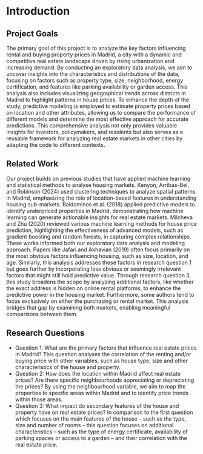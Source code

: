 # Introduction

## Project Goals

The primary goal of this project is to analyze the key factors influencing rental and buying property prices in Madrid, a city with a dynamic and competitive real estate landscape driven by rising urbanization and increasing demand. By conducting an exploratory data analysis, we aim to uncover insights into the characteristics and distributions of the data, focusing on factors such as property type, size, neighborhood, energy certification, and features like parking availability or garden access. This analysis also includes visualizing geographical trends across districts in Madrid to highlight patterns in house prices. To enhance the depth of the study, predictive modeling is employed to estimate property prices based on location and other attributes, allowing us to compare the performance of different models and determine the most effective approach for accurate predictions. This comprehensive analysis not only provides valuable insights for investors, policymakers, and residents but also serves as a reusable framework for analyzing real estate markets in other cities by adapting the code to different contexts.

## Related Work

Our project builds on previous studies that have applied machine learning and statistical methods to analyse housing markets. Kenyon, Arribas-Bel, and Robinson (2024) used clustering techniques to analyze spatial patterns in Madrid, emphasizing the role of location-based features in understanding housing sub-markets. Baldominos et al. (2018) applied predictive models to identify underpriced properties in Madrid, demonstrating how machine learning can generate actionable insights for real estate markets. Milcheva and Zhu (2020) reviewed various machine learning methods for house price prediction, highlighting the effectiveness of advanced models, such as gradient boosting and random forests, in capturing complex relationships. These works informed both our exploratory data analysis and modeling approach. Papers like Jafari and Akhavian (2019) often focus primarily on the most obvious factors influencing housing, such as size, location, and age. Similarly, this analysis addresses these factors in research question 1 but goes further by incorporating less obvious or seemingly irrelevant factors that might still hold predictive value. Through research question 3, this study broadens the scope by analyzing additional factors, like whether the exact address is hidden on online rental platforms, to enhance the predictive power in the housing market. Furthermore, some authors tend to focus exclusively on either the purchasing or rental market. This analysis bridges that gap by examining both markets, enabling meaningful comparisons between them.

## Research Questions

-   Question 1: What are the primary factors that influence real estate prices in Madrid? This question analyses the correlation of the renting and/or buying price with other variables, such as house type, size and other characteristics of the house and property.
-   Question 2: How does the location within Madrid affect real estate prices? Are there specific neighbourhoods appreciating or depreciating the prices? By using the neighbourhood variable, we aim to map the properties to specific areas within Madrid and to identify price trends within those areas.
-   Question 3: What impact do secondary features of the house and property have on real estate prices? In comparison to the first question which focuses on the main features of the house – such as the type, size and number of rooms – this question focuses on additional characteristics – such as the type of energy certificate, availability of parking spaces or access to a garden – and their correlation with the real estate price.
